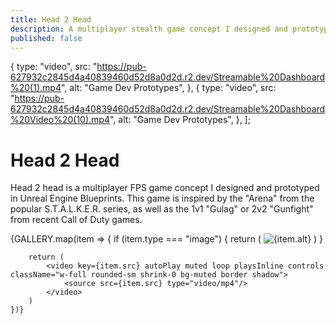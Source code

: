 ```yaml
---
title: Head 2 Head
description: A multiplayer stealth game concept I designed and prototyped in Unreal Engine Blueprints
published: false
---
```


  {
    type: "video",
    src: "https://pub-627932c2845d4a40839460d52d8a0d2d.r2.dev/Streamable%20Dashboard%20(1).mp4",
    alt: "Game Dev Prototypes",
  },
  {
    type: "video",
    src: "https://pub-627932c2845d4a40839460d52d8a0d2d.r2.dev/Streamable%20Dashboard%20Video%20(10).mp4",
    alt: "Game Dev Prototypes",
  },
];

# Head 2 Head

Head 2 head is a multiplayer FPS game concept I designed and prototyped in Unreal Engine Blueprints. This game is inspired by the "Arena" from the popular S.T.A.L.K.E.R. series, as well as the 1v1 "Gulag" or 2v2 "Gunfight" from recent Call of Duty games.

<div className="grid grid-cols-1 gap-4 not-prose mt-8">
    {GALLERY.map(item => {
        if (item.type === "image") {
            return (
                <Image
                    key={item.src.src}
                    src={item.src}
                    alt={item.alt}
                    width={1600}
                    height={900}
                    className="rounded-sm shrink-0 bg-muted border shadow"
                />
            )
        }

        return (
            <video key={item.src} autoPlay muted loop playsInline controls className="w-full rounded-sm shrink-0 bg-muted border shadow">
                <source src={item.src} type="video/mp4"/>
            </video>
        )
    })}

</div>
